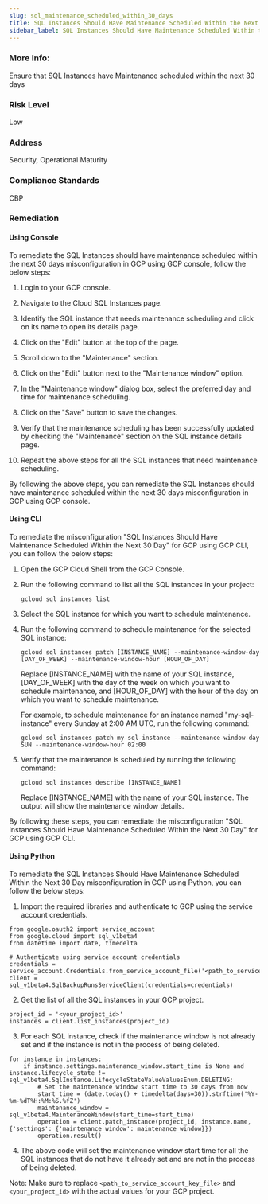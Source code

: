 ```yaml
---
slug: sql_maintenance_scheduled_within_30_days
title: SQL Instances Should Have Maintenance Scheduled Within the Next 30 Day
sidebar_label: SQL Instances Should Have Maintenance Scheduled Within the Next 30 Day
---
```


### More Info:

Ensure that SQL Instances have Maintenance scheduled within the next 30 days

### Risk Level

Low

### Address

Security, Operational Maturity

### Compliance Standards

CBP
### Remediation

#### Using Console

To remediate the SQL Instances should have maintenance scheduled within the next 30 days misconfiguration in GCP using GCP console, follow the below steps:

1. Login to your GCP console.

2. Navigate to the Cloud SQL Instances page.

3. Identify the SQL instance that needs maintenance scheduling and click on its name to open its details page.

4. Click on the "Edit" button at the top of the page.

5. Scroll down to the "Maintenance" section.

6. Click on the "Edit" button next to the "Maintenance window" option.

7. In the "Maintenance window" dialog box, select the preferred day and time for maintenance scheduling.

8. Click on the "Save" button to save the changes.

9. Verify that the maintenance scheduling has been successfully updated by checking the "Maintenance" section on the SQL instance details page.

10. Repeat the above steps for all the SQL instances that need maintenance scheduling.

By following the above steps, you can remediate the SQL Instances should have maintenance scheduled within the next 30 days misconfiguration in GCP using GCP console.

#### Using CLI

To remediate the misconfiguration "SQL Instances Should Have Maintenance Scheduled Within the Next 30 Day" for GCP using GCP CLI, you can follow the below steps:

1. Open the GCP Cloud Shell from the GCP Console.

2. Run the following command to list all the SQL instances in your project:
   
   `gcloud sql instances list`

3. Select the SQL instance for which you want to schedule maintenance.

4. Run the following command to schedule maintenance for the selected SQL instance:

   `gcloud sql instances patch [INSTANCE_NAME] --maintenance-window-day [DAY_OF_WEEK] --maintenance-window-hour [HOUR_OF_DAY]`

   Replace [INSTANCE_NAME] with the name of your SQL instance, [DAY_OF_WEEK] with the day of the week on which you want to schedule maintenance, and [HOUR_OF_DAY] with the hour of the day on which you want to schedule maintenance.

   For example, to schedule maintenance for an instance named "my-sql-instance" every Sunday at 2:00 AM UTC, run the following command:

   `gcloud sql instances patch my-sql-instance --maintenance-window-day SUN --maintenance-window-hour 02:00`

5. Verify that the maintenance is scheduled by running the following command:

   `gcloud sql instances describe [INSTANCE_NAME]`

   Replace [INSTANCE_NAME] with the name of your SQL instance. The output will show the maintenance window details.

By following these steps, you can remediate the misconfiguration "SQL Instances Should Have Maintenance Scheduled Within the Next 30 Day" for GCP using GCP CLI.

#### Using Python

To remediate the SQL Instances Should Have Maintenance Scheduled Within the Next 30 Day misconfiguration in GCP using Python, you can follow the below steps:

1. Import the required libraries and authenticate to GCP using the service account credentials.

```
from google.oauth2 import service_account
from google.cloud import sql_v1beta4
from datetime import date, timedelta

# Authenticate using service account credentials
credentials = service_account.Credentials.from_service_account_file('<path_to_service_account_key_file>')
client = sql_v1beta4.SqlBackupRunsServiceClient(credentials=credentials)
```

2. Get the list of all the SQL instances in your GCP project.

```
project_id = '<your_project_id>'
instances = client.list_instances(project_id)
```

3. For each SQL instance, check if the maintenance window is not already set and if the instance is not in the process of being deleted.

```
for instance in instances:
    if instance.settings.maintenance_window.start_time is None and instance.lifecycle_state != sql_v1beta4.SqlInstance.LifecycleStateValueValuesEnum.DELETING:
        # Set the maintenance window start time to 30 days from now
        start_time = (date.today() + timedelta(days=30)).strftime('%Y-%m-%dT%H:%M:%S.%fZ')
        maintenance_window = sql_v1beta4.MaintenanceWindow(start_time=start_time)
        operation = client.patch_instance(project_id, instance.name, {'settings': {'maintenance_window': maintenance_window}})
        operation.result()
```

4. The above code will set the maintenance window start time for all the SQL instances that do not have it already set and are not in the process of being deleted.

Note: Make sure to replace `<path_to_service_account_key_file>` and `<your_project_id>` with the actual values for your GCP project.



